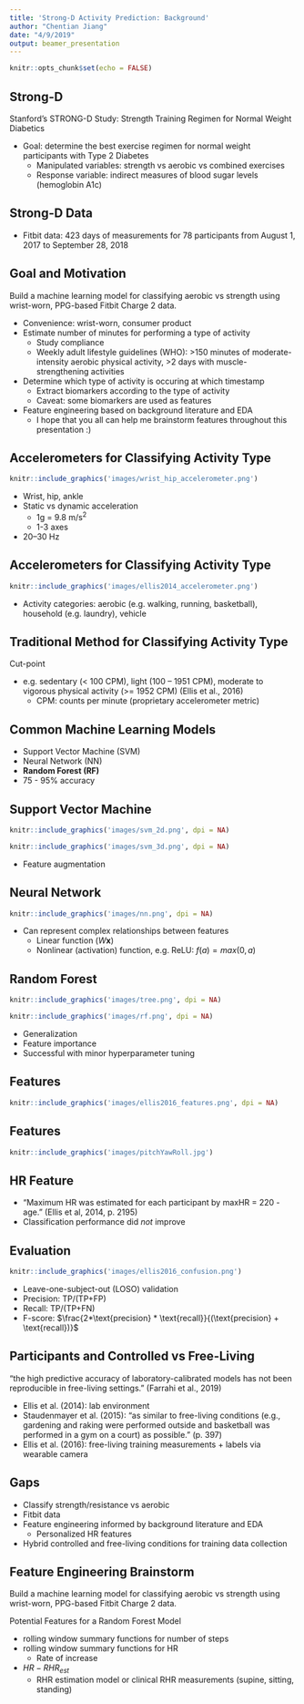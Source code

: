 ```yaml
---
title: 'Strong-D Activity Prediction: Background'
author: "Chentian Jiang"
date: "4/9/2019"
output: beamer_presentation
---
```


```r
knitr::opts_chunk$set(echo = FALSE)
```

## Strong-D
Stanford's STRONG-D Study: Strength Training Regimen for Normal Weight Diabetics

- Goal: determine the best exercise regimen for normal weight participants with Type 2 Diabetes
  - Manipulated variables: strength vs aerobic vs combined exercises
  - Response variable: indirect measures of blood sugar levels (hemoglobin A1c)
  
## Strong-D Data
\begin{table}
\caption{\label{table:dataset_description} Strong-D features used for RHR estimation.}
\begin{tabular}{p{2.3cm}|p{5.7cm}}
\hline
Data Set & Features\\
\hline
Fitbit/Fitabase: HR* & Participant ID, timestamp (seconds), HR (bpm)\\
\hline
Fitbit/Fitabase: Steps & Participant ID, timestamp (minutes), num. steps\\
\hline
%iPad Sign-In & Participant ID, timestamp (date), study arm (strength/aerobic/combined)\\
%\hline
Clinic & Participant ID, timestamp (date), supine HR (bpm), sitting HR (bpm), standing HR (bpm) \\
\hline
\end{tabular}
%\vspace{-5mm}
\end{table}

- Fitbit data: 423 days of measurements for 78 participants from August 1, 2017 to September 28, 2018
  
## Goal and Motivation
Build a machine learning model for classifying aerobic vs strength using wrist-worn, PPG-based Fitbit Charge 2 data.

- Convenience: wrist-worn, consumer product
- Estimate number of minutes for performing a type of activity
  - Study compliance
  - Weekly adult lifestyle guidelines (WHO): >150 minutes of moderate-intensity aerobic physical activity, >2 days with muscle-strengthening activities
- Determine which type of activity is occuring at which timestamp
  - Extract biomarkers according to the type of activity
  - Caveat: some biomarkers are used as features
- Feature engineering based on background literature and EDA
  - I hope that you all can help me brainstorm features throughout this presentation :)

## Accelerometers for Classifying Activity Type
```r
knitr::include_graphics('images/wrist_hip_accelerometer.png')
```

- Wrist, hip, ankle
- Static vs dynamic acceleration
  - 1g = 9.8 $\text{m/s}^2$
  - 1-3 axes
- 20–30 Hz

## Accelerometers for Classifying Activity Type
```r
knitr::include_graphics('images/ellis2014_accelerometer.png')
```

- Activity categories: aerobic (e.g. walking, running, basketball), household (e.g. laundry), vehicle

## Traditional Method for Classifying Activity Type
Cut-point

- e.g. sedentary (< 100 CPM), light (100 – 1951 CPM), moderate to vigorous physical activity (>= 1952 CPM) (Ellis et al., 2016)
  - CPM: counts per minute (proprietary accelerometer metric) 

## Common Machine Learning Models
- Support Vector Machine (SVM)
- Neural Network (NN)
- **Random Forest (RF)**
- 75 - 95% accuracy

## Support Vector Machine
```r
knitr::include_graphics('images/svm_2d.png', dpi = NA)
```

```r
knitr::include_graphics('images/svm_3d.png', dpi = NA)
```
- Feature augmentation

## Neural Network
```r
knitr::include_graphics('images/nn.png', dpi = NA)
```

- Can represent complex relationships between features
  - Linear function ($W\mathbf{x}$)
  - Nonlinear (activation) function, e.g. ReLU: $f(a) = max(0, a)$

## Random Forest
```r
knitr::include_graphics('images/tree.png', dpi = NA)
```

```r
knitr::include_graphics('images/rf.png', dpi = NA)
```

- Generalization
- Feature importance
- Successful with minor hyperparameter tuning

## Features
```r
knitr::include_graphics('images/ellis2016_features.png', dpi = NA)
```

## Features
```r
knitr::include_graphics('images/pitchYawRoll.jpg')
```

## HR Feature
- "Maximum HR was estimated for each participant by maxHR = 220 - age." (Ellis et al, 2014, p. 2195)
- Classification performance did _not_ improve

## Evaluation
```r
knitr::include_graphics('images/ellis2016_confusion.png')
```

- Leave-one-subject-out (LOSO) validation
- Precision: TP/(TP+FP)
- Recall: TP/(TP+FN)
- F-score: $\frac{2*\text{precision} * \text{recall}}{(\text{precision} + \text{recall})}$

## Participants and Controlled vs Free-Living
"the high predictive accuracy of laboratory-calibrated models has not been reproducible in free-living settings." (Farrahi et al., 2019)

- Ellis et al. (2014): lab environment
- Staudenmayer et al. (2015): "as similar to free-living conditions (e.g., gardening and raking were performed outside and basketball was performed in a gym on a court) as possible." (p. 397)
- Ellis et al. (2016): free-living training measurements + labels via wearable camera

## Gaps
- Classify strength/resistance vs aerobic
- Fitbit data
- Feature engineering informed by background literature and EDA
  - Personalized HR features
- Hybrid controlled and free-living conditions for training data collection

## Feature Engineering Brainstorm
Build a machine learning model for classifying aerobic vs strength using wrist-worn, PPG-based Fitbit Charge 2 data.

Potential Features for a Random Forest Model

- rolling window summary functions for number of steps
- rolling window summary functions for HR
  - Rate of increase
- $HR - RHR_{est}$
  - RHR estimation model or clinical RHR measurements (supine, sitting, standing)
